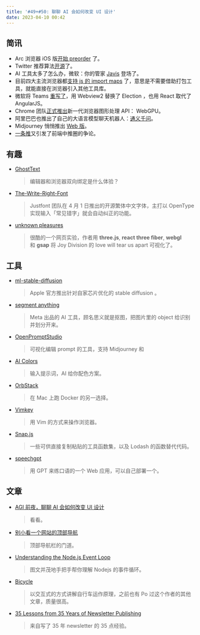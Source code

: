 ```yaml
---
title: '#49+#50: 聊聊 AI 会如何改变 UI 设计'
date: 2023-04-10 00:42
---
```


## 简讯

- Arc 浏览器 iOS 版[开始 preorder](https://apps.apple.com/us/app/arc-mobile-companion/id1669785846) 了。
- Twitter 推荐算法[开源](https://github.com/twitter/the-algorithm)了。
- AI 工具太多了怎么办，微软：你的管家 [Javis](https://github.com/microsoft/JARVIS) 登场了。
- 目前四大主流浏览器都[支持 js 的 import maps](https://web.dev/import-maps-in-all-modern-browsers/) 了，意思是不需要借助打包工具，就能直接在浏览器引入其他工具库。
- 微软将 Teams [重写了](https://techcrunch.com/2023/03/27/microsoft-rebuilds-teams-promises-2x-faster-performance)，用 Webview2 替换了 Election ，也用 React 取代了 AngularJS。
- Chrome 团队[正式推出](https://developer.chrome.com/blog/webgpu-release)新一代浏览器图形处理 API： WebGPU。
- 阿里巴巴也推出了自己的大语言模型聊天机器人：[通义千问](https://tongyi.aliyun.com/)。
- Midjourney 悄悄推出 [Web 版](https://alpha.midjourney.com/auth/signin/)。
- [一条推](https://twitter.com/songkeys/status/1643484598389870592)又引发了前端中推圈的争论。

## 有趣

- [GhostText](https://github.com/fregante/GhostText)
    
    > 编辑器和浏览器双向绑定是什么体验？
    > 
    
- [The-Write-Right-Font](https://github.com/justfont/The-Write-Right-Font)
    
    > Justfont 团队在 4 月 1 日推出的开源繁体中文字体，主打以 OpenType 实现输入「常见错字」就会自动纠正的功能。
    > 
    
- [unknown pleasures](https://pouria.dev/unknown-pleasures)
    
    > 很酷的一个网页实验，作者用 **three.js**, **react three fiber**, **webgl** 和 **gsap** 将 Joy Division 的 love will tear us apart 可视化了。
    > 

## 工具

- [ml-stable-diffusion](https://github.com/apple/ml-stable-diffusion)
    
    > Apple 官方推出针对自家芯片优化的 stable diffusion 。
    > 
    
- [segment anything](https://segment-anything.com/)
    
    > Meta 出品的 AI 工具，顾名思义就是抠图，把图片里的 object 给识别并划分开来。
    > 
    
- [OpenPromptStudio](https://github.com/Moonvy/OpenPromptStudio)
    
    > 可视化编辑 prompt 的工具，支持 Midjourney 和
    > 

- [AI Colors](https://aicolors.co/)
    
    > 输入提示词，AI 给你配色方案。
    > 
    
- [OrbStack](https://orbstack.dev/)
    
    > 在 Mac 上跑 Docker 的另一选择。
    > 

- [Vimkey](https://haojen.github.io/vimkey/#/)
    
    > 用 Vim 的方式来操作浏览器。
    > 
    
- [Snap.js](https://thescottyjam.github.io/snap.js/)
    
    > 一些可供直接复制粘贴的工具函数集，以及 Lodash 的函数替代代码。
    > 
    
- [speechgpt](https://github.com/hahahumble/speechgpt)
    
    > 用 GPT 来练口语的一个 Web 应用，可以自己部署一个。
    > 

## 文章

- [AGI 前夜，聊聊 AI 会如何改变 UI 设计](https://moonvy.com/blog/post/2023/AGI%E5%89%8D%E5%A4%9C%EF%BC%8CAI%E4%BC%9A%E5%A6%82%E4%BD%95%E6%94%B9%E5%8F%98UI%E8%AE%BE%E8%AE%A1/)
    
    > 看看。
    > 

- [别小看一个网站的顶部导航](https://mp.weixin.qq.com/s/TaY3pVN1dRIbGZKS-AwZew)
    
    > 顶部导航栏的门道。
    > 

- [Understanding the Node.js Event Loop](https://www.builder.io/blog/visual-guide-to-nodejs-event-loop?ck_subscriber_id=1783638481)
    
    > 图文并茂地手把手帮你理解 Nodejs 的事件循环。
    > 
    
- [Bicycle](https://ciechanow.ski/bicycle/)
    
    > 以交互式的方式讲解自行车运作原理，之前也有 Po 过这个作者的其他文章，质量很高。
    > 
    
- [35 Lessons from 35 Years of Newsletter Publishing](https://www.cjchilvers.com/blog/35-lessons-from-35-years-of-newsletter-publishing/)
    
    > 来自写了 35 年 newsletter 的 35 点经验。
    >
